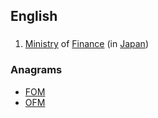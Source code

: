 ==English==

==={{initialism-old|en}}===
{{head|en}}
# [[ministry|Ministry]] of [[finance|Finance]]  (in [[Japan]])

===Anagrams===
* [[FOM#English|FOM]]
* [[OFM#English|OFM]]